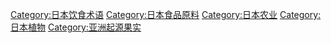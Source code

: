 {{Commonscat|Fruit of Japan}}

[[Category:日本饮食术语|Category:日本饮食术语]]
[[Category:日本食品原料|Category:日本食品原料]]
[[Category:日本农业|Category:日本农业]]
[[Category:日本植物|Category:日本植物]]
[[Category:亚洲起源果实|Category:亚洲起源果实]]